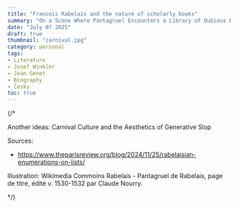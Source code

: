 ```yaml
---
title: "Francois Rabelais and the nature of scholarly books"
summary: "On a Scene Where Pantagruel Encounters a Library of Dubious Books..."
date: "July 07 2025"
draft: true
thumbnail: "carnival.jpg"
category: personal
tags:
- Literature
- Josef Winkler
- Jean Genet
- Biography
- Česky
toc: true
---
```


{/* 

Another ideas:
Carnival Culture and the Aesthetics of Generative Slop

Sources: 
- https://www.theparisreview.org/blog/2024/11/25/rabelaisian-enumerations-on-lists/ 

Illustration: Wikimedia Commoins
Rabelais - Pantagruel de Rabelais, page de titre, édité v. 1530-1532 par Claude Nourry.

*/}



